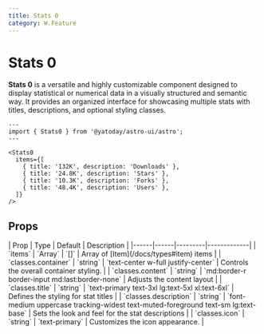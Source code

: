 ```yaml
---
title: Stats 0
category: W.Feature
---
```



# Stats 0

**Stats 0** is a versatile and highly customizable component designed to display statistical or numerical data in a visually structured and semantic way. It provides an organized interface for showcasing multiple stats with titles, descriptions, and optional styling classes.


<div className="space-y-12">
  <Demo title="">
    <Stats0
      items={[
        { title: '132K', description: 'Downloads' },
        { title: '24.8K', description: 'Stars' },
        { title: '10.3K', description: 'Forks' },
        { title: '48.4K', description: 'Users' },
      ]}
    />
  </Demo>
</div>

```astro
---
import { Stats0 } from '@yatoday/astro-ui/astro';
---

<Stats0
  items={[
    { title: '132K', description: 'Downloads' },
    { title: '24.8K', description: 'Stars' },
    { title: '10.3K', description: 'Forks' },
    { title: '48.4K', description: 'Users' },
  ]}
/>
```

## Props

<div className="overflow-x-auto">
  <div className="min-w-xl">
    | Prop | Type | Default | Description | 
    |------|------|---------|-------------|
    | `items` | `Array` | `[]` | Array of [Item](/docs/types#item) items |
    | `classes.container` | `string` | `text-center w-full justify-center` | Controls the overall container styling. |
    | `classes.content` | `string` | `md:border-r border-input md:last:border-none` | Adjusts the content layout |
    | `classes.title` | `string` | `text-primary text-3xl lg:text-5xl xl:text-6xl` | Defines the styling for stat titles |
    | `classes.description` | `string` | `font-medium uppercase tracking-widest text-muted-foreground text-sm lg:text-base` | Sets the look and feel for the stat descriptions |
    | `classes.icon` | `string` | `text-primary` | Customizes the icon appearance. |
  </div>
</div>
